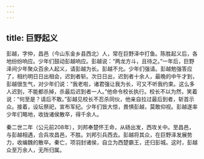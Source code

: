 ```yaml
---
---
---
```

title: 巨野起义
---



彭越，字仲，昌邑（今山东金乡县西北）人，常在巨野泽中打鱼。陈胜起义后，各地纷纷响应。少年们鼓动彭越响应。彭越说：“两龙方斗，且待之。”一年后，巨野泽间少年聚众百余人起义，请彭越为长。彭越不允。少年们强请。彭越勉强答应了，相约明日日出相会，迟到者斩。次日日出，迟到者十余人，最晚的中午才到，彭越很生气，对少年们说：“我老啦，诸君强让我为长，可又不听我约束。这么多人迟到，不能都杀掉，杀最后迟到者一人。”他命令校长执行。校长不以为然，笑着说：“何至是？请后不敢。”彭越见校长不忍杀同伙，他亲自拉过最后到者，斩首示众。接着，设坛祭祀，宣布军纪。少年们皆大惊，畏惧彭越，莫敢仰视。彭越遂率少年们略地，收拢诸侯散卒，得千余人。

秦二世二年（公元前208年），刘邦奉楚怀王命，从砀出发，西攻关中。至昌邑，与彭越相遇，合兵攻昌邑，不胜。刘邦引兵西去。彭越将其众，在巨野泽发展势力，收编魏的散卒。秦亡，项羽封诸侯，自立为西楚霸王，还归彭城。这时，彭越众至万余人，无所归属。